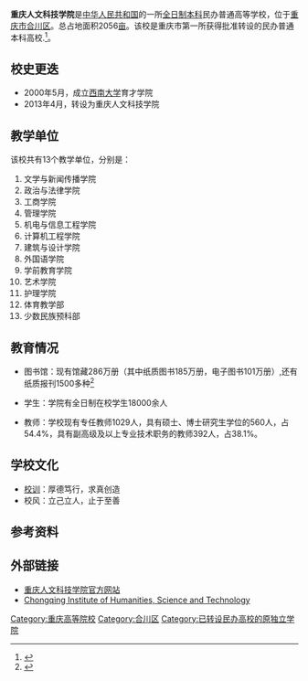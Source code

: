 {{University
|name=         重庆人文科技学院
|EnglishName=Chongqing College of Humanities, Science and Technology
|established=  2000年
|country=      {{PRC}}
|image=
|motto=        厚德笃行，求真创造
|type=         民办普通高等学校
|secretary=    张辉
|president=    张跃光
|students=     22000
|faculty=      1200
|province=      
|location      = [[重庆市|重庆市]][[合川区|合川区]][[草街街道|草街街道]]
|postcode=     401524
|campus=        2056亩
|affiliations
|telephone     =+86 (023) 42461119
|website=      [http://www.cqrk.edu.cn/ 重庆人文科技学院]
}}

'''重庆人文科技学院'''是[[中华人民共和国|中华人民共和国]]的一所[[全日制|全日制]][[本科教育|本科]]民办普通高等学校，位于[[重庆市|重庆市]][[合川区|合川区]]。总占地面积2056[[亩|亩]]。该校是重庆市第一所获得批准转设的民办普通本科高校.<ref>{{cite web|title=2013年独立学院转设为独立设置民办本科学校名单|url=http://gaokao.eol.cn/gxmd_2920/20130320/t20130320_919083.shtml|accessdate=2015-12-10|publisher=中国教育在线|archive-date=2018-04-03|archive-url=https://web.archive.org/web/20180403174832/http://gaokao.eol.cn/gxmd_2920/20130320/t20130320_919083.shtml|dead-url=no}}</ref>。

== 校史更迭 ==

*2000年5月，成立[[西南大学|西南大学]]育才学院
*2013年4月，转设为重庆人文科技学院

== 教学单位 ==

该校共有13个教学单位，分别是：

#文学与新闻传播学院
#政治与法律学院
#工商学院
#管理学院
#机电与信息工程学院
#计算机工程学院
#建筑与设计学院
#外国语学院
#学前教育学院
#艺术学院
#护理学院
#体育教学部
#少数民族预科部

== 教育情况 ==

*图书馆：现有馆藏286万册（其中纸质图书185万册，电子图书101万册）,还有纸质报刊1500多种<ref>{{cite web|title=图书馆简介|url=http://lib.cqrk.edu.cn/|accessdate=2015-12-10|publisher=重庆人文科技学院图书馆|archive-date=2020-12-05|archive-url=https://web.archive.org/web/20201205120957/http://lib.cqrk.edu.cn/|dead-url=no}}</ref>

*学生：学院有全日制在校学生18000余人

*教师：学校现有专任教师1029人，具有硕士、博士研究生学位的560人，占54.4%，具有副高级及以上专业技术职务的教师392人，占38.1%。

== 学校文化 ==

*[[校训|校训]]：厚德笃行，求真创造
*校风：立己立人，止于至善

== 参考资料 ==
{{reflist}}

== 外部链接 ==

* [http://www.cqrk.edu.cn/ 重庆人文科技学院官方网站] {{Wayback|url=http://www.cqrk.edu.cn/ |date=20210301222414 }}
* [http://www.cqrk.edu.cn/ Chongqing Institute of Humanities, Science and Technology] {{Wayback|url=http://www.cqrk.edu.cn/ |date=20210301222414 }}

{{重庆高等院校}}
{{民办大学}}
[[Category:重庆高等院校|Category:重庆高等院校]]
[[Category:合川区|Category:合川区]]
[[Category:已转设民办高校的原独立学院|Category:已转设民办高校的原独立学院]]